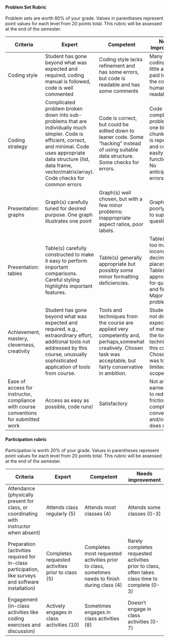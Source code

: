 #### Problem Set Rubric

Problem sets are worth 60% of your grade. Values in parentheses represent point values for each level from 20 points total. This rubric will be assessed at the end of the semester.

| Criteria                                                                             | Expert                                                                                                                                                                                                                                     | Competent                                                                                                                                                            | Needs Improvement                                                                                                                        |
|------------------|------------------|--------------------|------------------|
| Coding style                                                                         | Student has gone beyond what was expected and required, coding manual is followed, code is well commented                                                                                                                                  | Coding style lacks refinement and has some errors, but code is readable and has some comments                                                                        | Many errors in coding style, little attention paid to making the code human readable                                                     |
| Coding strategy                                                                      | Complicated problem broken down into sub-problems that are individually much simpler. Code is efficient, correct, and minimal. Code uses appropriate data structure (list, data frame, vector/matrix/array). Code checks for common errors | Code is correct, but could be edited down to leaner code. Some "hacking" instead of using suitable data structure. Some checks for errors.                           | Code tackles complicated problem in one big chunk. Code is repetitive and could easily be functionalized. No anticipation of errors.     |
| Presentation: graphs                                                                 | Graph(s) carefully tuned for desired purpose. One graph illustrates one point                                                                                                                                                              | Graph(s) well chosen, but with a few minor problems: inappropriate aspect ratios, poor labels.                                                                       | Graph(s) poorly chosen to support questions.                                                                                             |
| Presentation: tables                                                                 | Table(s) carefully constructed to make it easy to perform important comparisons. Careful styling highlights important features.                                                                                                            | Table(s) generally appropriate but possibly some minor formatting deficiencies.                                                                                      | Table(s) with too many, or inconsistent, decimal places. Table(s) not appropriate for questions and findings. Major display problems.    |
| Achievement, mastery, cleverness, creativity                                         | Student has gone beyond what was expected and required, e.g., extraordinary effort, additional tools not addressed by this course, unusually sophisticated application of tools from course.                                               | Tools and techniques from the course are applied very competently and, perhaps,somewhat creatively. Chosen task was acceptable, but fairly conservative in ambition. | Student does not display the expected level of mastery of the tools and techniques in this course. Chosen task was too limited in scope. |
| Ease of access for instructor, compliance with course conventions for submitted work | Access as easy as possible, code runs!                                                                                                                                                                                                     | Satisfactory                                                                                                                                                         | Not an earnest effort to reduce friction and comply with conventions and/or code does not run                                            |

#### Participation rubric

Participation is worth 20% of your grade. Values in parentheses represent point values for each level from 20 points total. This rubric will be assessed at the end of the semester.

| Criteria                                                                                             | Expert                                            | Competent                                                                                      | Needs improvement                                                                              |
|------------------|------------------|--------------------|------------------|
| Attendance (physically present for class, or coordinating with instructor when absent)               | Attends class regularly (5)                       | Attends most classes (4)                                                                       | Attends some classes (0-3)                                                                     |
| Preparation (activities required for in-class participation, like surveys and software installation) | Completes requested activities prior to class (5) | Completes most requested activities prior to class, sometimes needs to finish during class (4) | Rarely completes requested activities prior to class, often takes class time to complete (0-3) |
| Engagement (in-class activities like coding exercises and discussion)                                | Actively engages in class activities (10)         | Sometimes engages in class activities (8)                                                      | Doesn't engage in class activities (0-7)                                                       |


